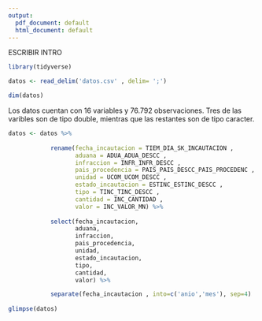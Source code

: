 ```yaml
---
output:
  pdf_document: default
  html_document: default
---
```


ESCRIBIR INTRO


```r

library(tidyverse)

datos <- read_delim('datos.csv' , delim= ';')

dim(datos)

```

Los datos cuentan con 16 variables y 76.792 observaciones. Tres de las varibles son de tipo double, mientras que las restantes son de tipo caracter.   

```r

datos <- datos %>%
  
            rename(fecha_incautacion = TIEM_DIA_SK_INCAUTACION ,
                   aduana = ADUA_ADUA_DESCC , 
                   infraccion = INFR_INFR_DESCC ,
                   pais_procedencia = PAIS_PAIS_DESCC_PAIS_PROCEDENC ,
                   unidad = UCOM_UCOM_DESCC ,
                   estado_incautacion = ESTINC_ESTINC_DESCC ,
                   tipo = TINC_TINC_DESCC ,
                   cantidad = INC_CANTIDAD ,
                   valor = INC_VALOR_MN) %>%
  
            select(fecha_incautacion,
                   aduana,
                   infraccion,
                   pais_procedencia,
                   unidad,
                   estado_incautacion,
                   tipo,
                   cantidad,
                   valor) %>%

            separate(fecha_incautacion , into=c('anio','mes'), sep=4) 
            
glimpse(datos)

```


